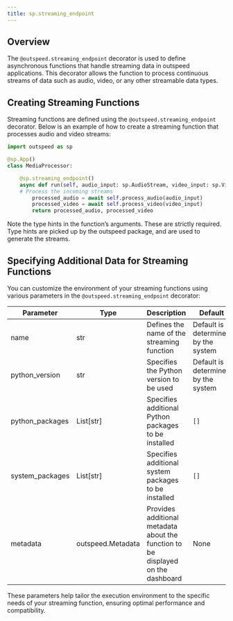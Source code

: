 ```yaml
---
title: sp.streaming_endpoint
---
```


## Overview

The `@outspeed.streaming_endpoint` decorator is used to define asynchronous functions that handle streaming data in outspeed applications. This decorator allows the function to process continuous streams of data such as audio, video, or any other streamable data types.

## Creating Streaming Functions

Streaming functions are defined using the `@outspeed.streaming_endpoint` decorator. Below is an example of how to create a streaming function that processes audio and video streams:

```python
import outspeed as sp

@sp.App()
class MediaProcessor:

    @sp.streaming_endpoint()
    async def run(self, audio_input: sp.AudioStream, video_input: sp.VideoStream):
    # Process the incoming streams
        processed_audio = await self.process_audio(audio_input)
        processed_video = await self.process_video(video_input)
        return processed_audio, processed_video
```

<Info>
  Note the type hints in the function’s arguments. These are strictly required.
  Type hints are picked up by the outspeed package, and are used to generate the
  streams.
</Info>

## Specifying Additional Data for Streaming Functions

You can customize the environment of your streaming functions using various parameters in the `@outspeed.streaming_endpoint` decorator:

| Parameter       | Type              | Description                                                                      | Default                             |
| --------------- | ----------------- | -------------------------------------------------------------------------------- | ----------------------------------- |
| name            | str               | Defines the name of the streaming function                                       | Default is determined by the system |
| python_version  | str               | Specifies the Python version to be used                                          | Default is determined by the system |
| python_packages | List[str]         | Specifies additional Python packages to be installed                             | `[]`                                |
| system_packages | List[str]         | Specifies additional system packages to be installed                             | `[]`                                |
| metadata        | outspeed.Metadata | Provides additional metadata about the function to be displayed on the dashboard | None                                |

These parameters help tailor the execution environment to the specific needs of your streaming function, ensuring optimal performance and compatibility.
